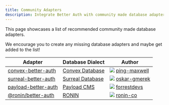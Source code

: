 ```yaml
---
title: Community Adapters
description: Integrate Better Auth with community made database adapters.
---
```


This page showcases a list of recommended community made database adapters.

We encourage you to create any missing database adapters and maybe get added to the list!

| Adapter                                                                   | Database Dialect                           | Author                                                                                                                                                               |
| ------------------------------------------------------------------------- | ------------------------------------------ | -------------------------------------------------------------------------------------------------------------------------------------------------------------------- |
| [convex-better-auth](https://www.better-auth-kit.com/docs/adapters/convex) | [Convex Database](https://www.convex.dev/) | <img src="https://github.com/ping-maxwell.png" className="rounded-full w-6 h-6 border opacity-70 m-0 inline mr-1" /> [ping-maxwell](https://github.com/ping-maxwell) |
| [surreal-better-auth](https://github.com/oskar-gmerek/surreal-better-auth/) | [Surreal Database](https://surrealdb.com/) | <img src="https://github.com/oskar-gmerek.png" className="rounded-full w-6 h-6 border opacity-70 m-0 inline mr-1" /> [oskar-gmerek](https://github.com/oskar-gmerek) |
| [payload-better-auth](https://github.com/ForrestDevs/payload-better-auth/tree/main/packages/db-adapter ) | [Payload CMS](https://payloadcms.com/) | <img src="https://github.com/forrestdevs.png" className="rounded-full w-6 h-6 border opacity-70 m-0 inline mr-1" /> [forrestdevs](https://github.com/forrestdevs) |
| [@ronin/better-auth](https://github.com/ronin-co/better-auth ) | [RONIN](https://ronin.co) | <img src="https://github.com/ronin-co.png" className="rounded-full w-6 h-6 border opacity-70 m-0 inline mr-1" /> [ronin-co](https://github.com/ronin-co) |
